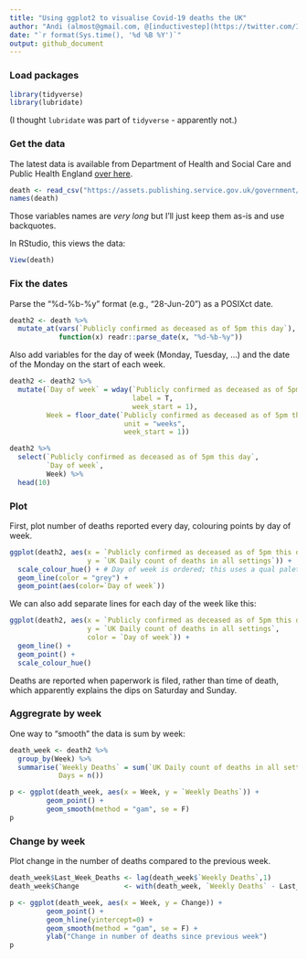 ```yaml
---
title: "Using ggplot2 to visualise Covid-19 deaths the UK"
author: "Andi (almost@gmail.com, @[inductivestep](https://twitter.com/InductiveStep))"
date: "`r format(Sys.time(), '%d %B %Y')`"
output: github_document
---
```



### Load packages

```r
library(tidyverse)
library(lubridate)
```

(I thought `lubridate` was part of `tidyverse` - apparently not.)

### Get the data

The latest data is available from Department of Health and Social Care and Public Health England [over here](https://www.gov.uk/guidance/coronavirus-covid-19-information-for-the-public).

```r
death <- read_csv("https://assets.publishing.service.gov.uk/government/uploads/system/uploads/attachment_data/file/896264/COVID-19_UK_deaths_time_series_29_June.csv")
names(death)
```
Those variables names are _very long_ but I'll just keep them as-is and use backquotes.

In RStudio, this views the data:

```r
View(death)
```


### Fix the dates

Parse the "%d-%b-%y" format (e.g., "28-Jun-20") as a POSIXct date.

```r
death2 <- death %>%
  mutate_at(vars(`Publicly confirmed as deceased as of 5pm this day`),
            function(x) readr::parse_date(x, "%d-%b-%y"))
```

Also add variables for the day of week (Monday, Tuesday, ...) and the date of the Monday on the start of each week. 

```r
death2 <- death2 %>%
  mutate(`Day of week` = wday(`Publicly confirmed as deceased as of 5pm this day`,
                              label = T,
                              week_start = 1),
         Week = floor_date(`Publicly confirmed as deceased as of 5pm this day`,
                            unit = "weeks",
                            week_start = 1))

```


```r
death2 %>%
  select(`Publicly confirmed as deceased as of 5pm this day`,
         `Day of week`,
         Week) %>%
  head(10)
```



### Plot

First, plot number of deaths reported every day, colouring points by day of week.

```r
ggplot(death2, aes(x = `Publicly confirmed as deceased as of 5pm this day`,
                   y = `UK Daily count of deaths in all settings`)) + 
  scale_colour_hue() + # Day of week is ordered; this uses a qual palette
  geom_line(color = "grey") +
  geom_point(aes(color=`Day of week`))
```


We can also add separate lines for each day of the week like this:

```r
ggplot(death2, aes(x = `Publicly confirmed as deceased as of 5pm this day`,
                   y = `UK Daily count of deaths in all settings`,
                   color = `Day of week`)) + 
  geom_line() +
  geom_point() +
  scale_colour_hue() 
```
Deaths are reported when paperwork is filed, rather than time of death, which apparently explains the dips on Saturday and Sunday.

### Aggregrate by week

One way to "smooth" the data is sum by week:

```r
death_week <- death2 %>%
  group_by(Week) %>%
  summarise(`Weekly Deaths` = sum(`UK Daily count of deaths in all settings`),
            Days = n())
```


```r
p <- ggplot(death_week, aes(x = Week, y = `Weekly Deaths`)) +
         geom_point() +
         geom_smooth(method = "gam", se = F) 
p
```


### Change by week

Plot change in the number of deaths compared to the previous week.

```r
death_week$Last_Week_Deaths <- lag(death_week$`Weekly Deaths`,1)
death_week$Change           <- with(death_week, `Weekly Deaths` - Last_Week_Deaths)
```



```r
p <- ggplot(death_week, aes(x = Week, y = Change)) +
         geom_point() +
         geom_hline(yintercept=0) +
         geom_smooth(method = "gam", se = F) +
         ylab("Change in number of deaths since previous week")
p
```



